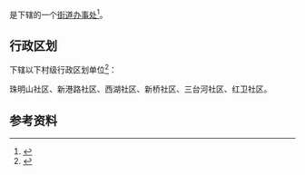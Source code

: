 {{中国乡级行政区|42/11/02/005/000}}

'''{{PAGENAMEBASE}}'''是{{PRC admin/fullname|42/11/02/005/000|3}}下辖的一个[[街道办事处|街道办事处]]<ref>{{PRC admin/ref sgc|{{PRC admin/parent|42/11/02/005/000}}}}</ref>。

== 行政区划 ==
{{PAGENAMEBASE}}下辖以下村级行政区划单位<ref>{{PRC admin/ref sgc|42/11/02/005/000}}</ref>：

珠明山社区、新港路社区、西湖社区、新桥社区、三台河社区、红卫社区。

== 参考资料 ==
{{reflist}}

{{湖北行政区划小作品}}
{{PRC admin/navcat|42/11/02/005/000}}